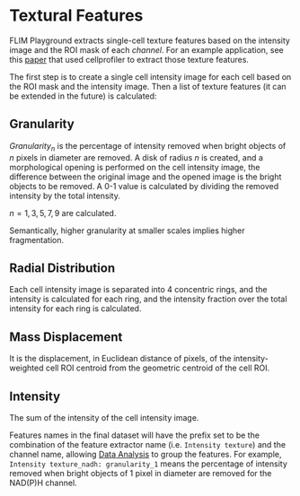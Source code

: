 # Textural Features
FLIM Playground extracts single-cell texture features based on the intensity image and the ROI mask of each *channel*. For an example application, see this [paper](https://pubmed.ncbi.nlm.nih.gov/31081599/) that used cellprofiler to extract those texture features. 

The first step is to create a single cell intensity image for each cell based on the ROI mask and the intensity image. Then a list of texture features (it can be extended in the future) is calculated:  

## Granularity
$Granularity_n$ is the percentage of intensity removed when bright objects of $n$ pixels in diameter are removed. A disk of radius $n$ is created, and a morphological opening is performed on the cell intensity image, the difference between the original image and the opened image is the bright objects to be removed. A 0-1 value is calculated by dividing the removed intensity by the total intensity. 

$n = 1, 3, 5, 7, 9$ are calculated. 

Semantically, higher granularity at smaller scales implies higher fragmentation. 

## Radial Distribution
Each cell intensity image is separated into $4$ concentric rings, and the intensity is calculated for each ring, and the intensity fraction over the total intensity for each ring is calculated.

## Mass Displacement
It is the displacement, in Euclidean distance of pixels, of the intensity-weighted cell ROI centroid from the geometric centroid of the cell ROI. 

## Intensity 
The sum of the intensity of the cell intensity image. 

Features names in the final dataset will have the prefix set to be the combination of the feature extractor name (i.e. `Intensity texture`) and the channel name, allowing [Data Analysis](data_analysis.qmd) to group the features. For example, `Intensity texture_nadh: granularity_1` means the percentage of intensity removed when bright objects of 1 pixel in diameter are removed for the NAD(P)H channel. 